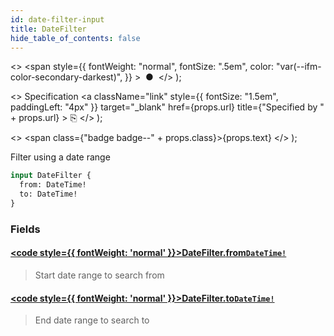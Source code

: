 ```yaml
---
id: date-filter-input
title: DateFilter
hide_table_of_contents: false
---
```


  <>
    <span
      style={{
        fontWeight: "normal",
        fontSize: ".5em",
        color: "var(--ifm-color-secondary-darkest)",
      }}
    >
      &nbsp;●&nbsp;
    </span>
  </>
);

  <>
    Specification
    <a
      className="link"
      style={{ fontSize: "1.5em", paddingLeft: "4px" }}
      target="_blank"
      href={props.url}
      title={"Specified by " + props.url}
    >
      ⎘
    </a>
  </>
);

  <>
    <span class={"badge badge--" + props.class}>{props.text}</span>
  </>
);

Filter using a date range

```graphql
input DateFilter {
  from: DateTime!
  to: DateTime!
}
```

### Fields

#### [<code style={{ fontWeight: 'normal' }}>DateFilter.<b>from</b></code>](#)<Bullet />[`DateTime!`](/docs/apis-tools/tasklist-api/scalars/DateTime.mdx) <Badge class="secondary" text="non-null"/> <Badge class="secondary" text="scalar"/>

> Start date range to search from

#### [<code style={{ fontWeight: 'normal' }}>DateFilter.<b>to</b></code>](#)<Bullet />[`DateTime!`](/docs/apis-tools/tasklist-api/scalars/DateTime.mdx) <Badge class="secondary" text="non-null"/> <Badge class="secondary" text="scalar"/>

> End date range to search to
